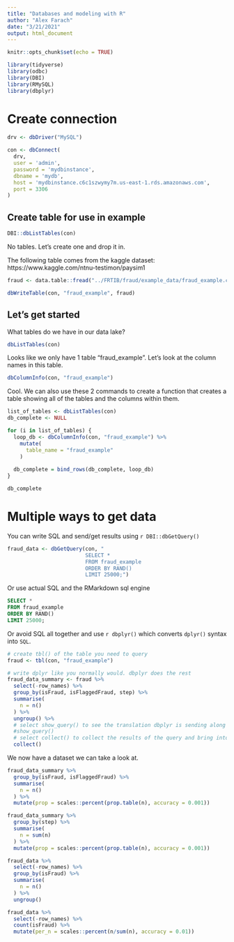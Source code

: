 ```yaml
---
title: "Databases and modeling with R"
author: "Alex Farach"
date: "3/21/2021"
output: html_document
---
```


```r
knitr::opts_chunk$set(echo = TRUE)
```

```r
library(tidyverse)
library(odbc)
library(DBI)
library(RMySQL)
library(dbplyr)
```

# Create connection

```r
drv <- dbDriver("MySQL")

con <- dbConnect(
  drv,
  user = 'admin',
  password = 'mydbinstance',
  dbname = 'mydb',
  host = 'mydbinstance.c6c1szwymy7m.us-east-1.rds.amazonaws.com',
  port = 3306
)
```

## Create table for use in example

```r
DBI::dbListTables(con)
```
No tables. Let's create one and drop it in.

The following table comes from the kaggle dataset: https://www.kaggle.com/ntnu-testimon/paysim1

```r
fraud <- data.table::fread("../FRTIB/fraud/example_data/fraud_example.csv")
```

```r
dbWriteTable(con, "fraud_example", fraud)
```

## Let's get started

What tables do we have in our data lake?
```r
dbListTables(con)
```
Looks like we only have 1 table "fraud_example". Let's look at the column names
in this table.

```r
dbColumnInfo(con, "fraud_example")
```

Cool. We can also use these 2 commands to create a function that creates a table
showing all of the tables and the columns within them.

```r
list_of_tables <- dbListTables(con)
db_complete <- NULL

for (i in list_of_tables) {
  loop_db <- dbColumnInfo(con, "fraud_example") %>%
    mutate(
      table_name = "fraud_example"
    )
  
  db_complete = bind_rows(db_complete, loop_db)
}

db_complete
```

# Multiple ways to get data

You can write SQL and send/get results using `r DBI::dbGetQuery()`
```r
fraud_data <- dbGetQuery(con, "
                         SELECT * 
                         FROM fraud_example 
                         ORDER BY RAND() 
                         LIMIT 25000;")
```

Or use actual SQL and the RMarkdown sql engine
```sql
SELECT * 
FROM fraud_example 
ORDER BY RAND() 
LIMIT 25000;
```

Or avoid SQL all together and use `r dbplyr()` which converts `dplyr()` syntax 
into `SQL`.
```r
# create tbl() of the table you need to query
fraud <- tbl(con, "fraud_example")

# write dplyr like you normally would. dbplyr does the rest
fraud_data_summary <- fraud %>%
  select(-row_names) %>%
  group_by(isFraud, isFlaggedFraud, step) %>%
  summarise(
    n = n()
  ) %>%
  ungroup() %>%
  # select show_query() to see the translation dbplyr is sending along
  #show_query()
  # select collect() to collect the results of the query and bring into R
  collect()
```

We now have a dataset we can take a look at.

```r
fraud_data_summary %>%
  group_by(isFraud, isFlaggedFraud) %>%
  summarise(
    n = n()
  ) %>%
  mutate(prop = scales::percent(prop.table(n), accuracy = 0.001))

fraud_data_summary %>%
  group_by(step) %>%
  summarise(
    n = sum(n)
  ) %>%
  mutate(prop = scales::percent(prop.table(n), accuracy = 0.001))

fraud_data %>%
  select(-row_names) %>%
  group_by(isFraud) %>%
  summarise(
    n = n()
  ) %>%
  ungroup()

fraud_data %>%
  select(-row_names) %>%
  count(isFraud) %>%
  mutate(per_n = scales::percent(n/sum(n), accuracy = 0.01))
```


